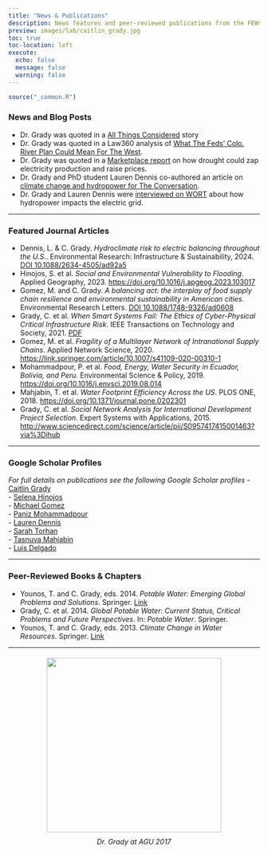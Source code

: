 ```yaml
---
title: "News & Publications"
description: News features and peer-reviewed publications from the FEWsLab team.
preview: images/lab/caitlin_grady.jpg
toc: true
toc-location: left
execute:
  echo: false
  message: false
  warning: false
---
```


```r
source("_common.R")
```

### News and Blog Posts
- Dr. Grady was quoted in a [All Things Considered](https://www.npr.org/2025/07/04/nx-s1-5454884/why-hydropower-faces-more-barriers-than-wind-or-solar) story
- Dr. Grady was quoted in a Law360 analysis of [What The Feds’ Colo. River Plan Could Mean For The West](https://www.law360.com/articles/1597564/what-the-feds-colo-river-plan-could-mean-for-the-west).
- Dr. Grady was quoted in a [Marketplace report](https://www.marketplace.org/2022/08/18/how-drought-zaps-electricity-production-and-drives-up-prices/) on how drought could zap electricity production and raise prices.
- Dr. Grady and PhD student Lauren Dennis co-authored an article on [climate change and hydropower for The Conversation](https://theconversation.com/hydropowers-future-is-clouded-by-droughts-floods-and-climate-change-its-also-essential-to-the-us-electric-grid-182314).
- Dr. Grady and Lauren Dennis were [interviewed on WORT](https://www.wortfm.org/how-hydropower-impacts-the-electric-grid/) about how hydropower impacts the electric grid.

---

### Featured Journal Articles
- Dennis, L. & C. Grady. *Hydroclimate risk to electric balancing throughout the U.S.*. Environmental Research: Infrastructure & Sustainability, 2024. [DOI 10.1088/2634-4505/ad92a5](https://iopscience.iop.org/article/10.1088/2634-4505/ad92a5/meta)
- Hinojos, S. et al. *Social and Environmental Vulnerability to Flooding*. Applied Geography, 2023. [https://doi.org/10.1016/j.apgeog.2023.103017](https://doi.org/10.1016/j.apgeog.2023.103017)
- Gomez, M. and C. Grady. *A balancing act: the interplay of food supply chain resilience and environmental sustainability in American cities.* Environmental Research Letters. [DOI 10.1088/1748-9326/ad0608](https://iopscience.iop.org/article/10.1088/1748-9326/ad0608/meta)
- Grady, C. et al. *When Smart Systems Fail: The Ethics of Cyber-Physical Critical Infrastructure Risk*. IEEE Transactions on Technology and Society, 2021. [PDF](https://blogs.gwu.edu/caitlin-grady/files/2021/02/Grady_IEEETSS_2021.pdf)
- Gomez, M. et al. *Fragility of a Multilayer Network of Intranational Supply Chains*. Applied Network Science, 2020. [https://link.springer.com/article/10.1007/s41109-020-00310-1](https://link.springer.com/article/10.1007/s41109-020-00310-1)
- Mohammadpour, P. et al. *Food, Energy, Water Security in Ecuador, Bolivia, and Peru*. Environmental Science & Policy, 2019. [https://doi.org/10.1016/j.envsci.2019.08.014](https://doi.org/10.1016/j.envsci.2019.08.014)
- Mahjabin, T. et al. *Water Footprint Efficiency Across the US*. PLOS ONE, 2018. [https://doi.org/10.1371/journal.pone.0202301](https://doi.org/10.1371/journal.pone.0202301)
- Grady, C. et al. *Social Network Analysis for International Development Project Selection*. Expert Systems with Applications, 2015. [http://www.sciencedirect.com/science/article/pii/S0957417415001463?via%3Dihub](http://www.sciencedirect.com/science/article/pii/S0957417415001463?via%3Dihub)

---

### Google Scholar Profiles
*For full details on publications see the following Google Scholar profiles*
- [Caitlin Grady](https://scholar.google.com/citations?user=HoSryoQAAAAJ&hl=en)  
- [Selena Hinojos](https://scholar.google.com/citations?user=40i20T4AAAAJ&hl=en&oi=ao)  
- [Michael Gomez](https://scholar.google.com/citations?user=ClC7U1QAAAAJ&hl=en)  
- [Paniz Mohammadpour](https://scholar.google.com/citations?user=8r0FciwAAAAJ&hl=en)  
- [Lauren Dennis](https://scholar.google.com/citations?user=t9saXqQAAAAJ&hl=en&oi=ao)  
- [Sarah Torhan](https://scholar.google.com/citations?user=9aVOsfIAAAAJ&hl=en&oi=ao)  
- [Tasnuva Mahjabin](https://scholar.google.com/citations?user=9TcDoEIAAAAJ&hl=en&oi=ao)  
- [Luis Delgado](https://scholar.google.com/citations?user=Ho-7wskAAAAJ&hl=en&oi=sra)

---

### Peer-Reviewed Books & Chapters
- Younos, T. and C. Grady, eds. 2014. *Potable Water: Emerging Global Problems and Solutions*. Springer. [Link](http://www.springer.com/us/book/9783319065625)
- Grady, C. et al. 2014. *Global Potable Water: Current Status, Critical Problems and Future Perspectives*. In: *Potable Water*. Springer.
- Younos, T. and C. Grady, eds. 2013. *Climate Change in Water Resources*. Springer. [Link](http://www.springer.com/la/book/9783642375859)

---

<div style="text-align: center; margin-top: 20px;">
  <img src="images/agu_2017_grady.jpg" width="350px">
  <p style="margin-top: 10px;"><em>Dr. Grady at AGU 2017</em></p>
</div>
